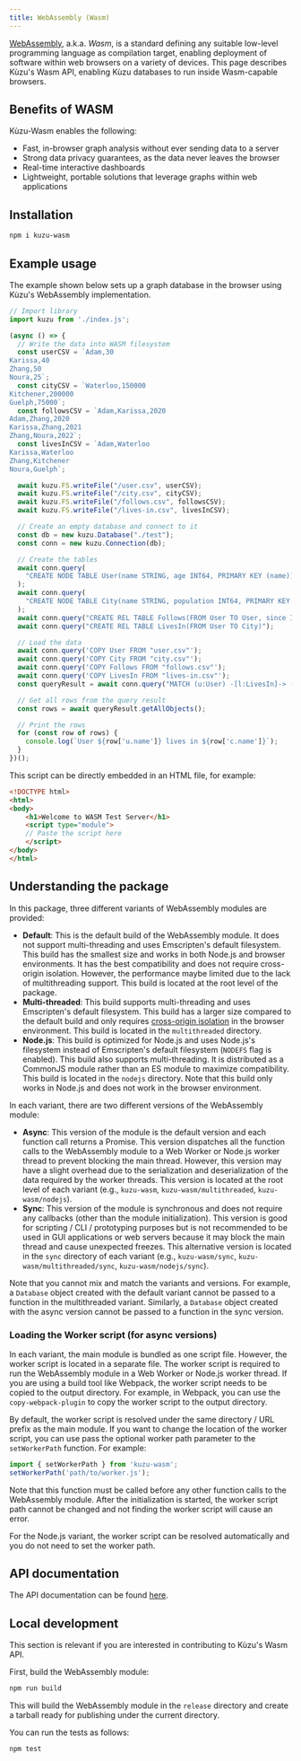 ```yaml
---
title: WebAssembly (Wasm)
---
```


[WebAssembly](https://webassembly.org/), a.k.a. _Wasm_, is a standard defining any suitable low-level
programming language as compilation target, enabling deployment of software within web browsers on a variety
of devices. This page describes Kùzu's Wasm API, enabling Kùzu databases to run inside Wasm-capable
browsers.

## Benefits of WASM

Kùzu-Wasm enables the following:

- Fast, in-browser graph analysis without ever sending data to a server
- Strong data privacy guarantees, as the data never leaves the browser
- Real-time interactive dashboards
- Lightweight, portable solutions that leverage graphs within web applications

## Installation

```bash
npm i kuzu-wasm
```

## Example usage

The example shown below sets up a graph database in the browser using Kùzu's WebAssembly implementation.

```js
// Import library
import kuzu from './index.js';

(async () => {
  // Write the data into WASM filesystem
  const userCSV = `Adam,30
Karissa,40
Zhang,50
Noura,25`;
  const cityCSV = `Waterloo,150000
Kitchener,200000
Guelph,75000`;
  const followsCSV = `Adam,Karissa,2020
Adam,Zhang,2020
Karissa,Zhang,2021
Zhang,Noura,2022`;
  const livesInCSV = `Adam,Waterloo
Karissa,Waterloo
Zhang,Kitchener
Noura,Guelph`;

  await kuzu.FS.writeFile("/user.csv", userCSV);
  await kuzu.FS.writeFile("/city.csv", cityCSV);
  await kuzu.FS.writeFile("/follows.csv", followsCSV);
  await kuzu.FS.writeFile("/lives-in.csv", livesInCSV);

  // Create an empty database and connect to it
  const db = new kuzu.Database("./test");
  const conn = new kuzu.Connection(db);

  // Create the tables
  await conn.query(
    "CREATE NODE TABLE User(name STRING, age INT64, PRIMARY KEY (name))"
  );
  await conn.query(
    "CREATE NODE TABLE City(name STRING, population INT64, PRIMARY KEY (name))"
  );
  await conn.query("CREATE REL TABLE Follows(FROM User TO User, since INT64)");
  await conn.query("CREATE REL TABLE LivesIn(FROM User TO City)");

  // Load the data
  await conn.query('COPY User FROM "user.csv"');
  await conn.query('COPY City FROM "city.csv"');
  await conn.query('COPY Follows FROM "follows.csv"');
  await conn.query('COPY LivesIn FROM "lives-in.csv"');
  const queryResult = await conn.query("MATCH (u:User) -[l:LivesIn]-> (c:City) RETURN u.name, c.name");

  // Get all rows from the query result
  const rows = await queryResult.getAllObjects();

  // Print the rows
  for (const row of rows) {
    console.log(`User ${row['u.name']} lives in ${row['c.name']}`);
  }
})();
```

This script can be directly embedded in an HTML file, for example:

```html
<!DOCTYPE html>
<html>
<body>
    <h1>Welcome to WASM Test Server</h1>
    <script type="module">
    // Paste the script here
    </script>
</body>
</html>
```

## Understanding the package

In this package, three different variants of WebAssembly modules are provided:
- **Default**: This is the default build of the WebAssembly module. It does not support multi-threading and uses Emscripten's default filesystem. This build has the smallest size and works in both Node.js and browser environments. It has the best compatibility and does not require cross-origin isolation. However, the performance maybe limited due to the lack of multithreading support. This build is located at the root level of the package.
- **Multi-threaded**: This build supports multi-threading and uses Emscripten's default filesystem. This build has a larger size compared to the default build and only requires [cross-origin isolation](https://web.dev/articles/cross-origin-isolation-guide) in the browser environment. This build is located in the `multithreaded` directory.
- **Node.js**: This build is optimized for Node.js and uses Node.js's filesystem instead of Emscripten's default filesystem (`NODEFS` flag is enabled). This build also supports multi-threading. It is distributed as a CommonJS module rather than an ES module to maximize compatibility. This build is located in the `nodejs` directory. Note that this build only works in Node.js and does not work in the browser environment.

In each variant, there are two different versions of the WebAssembly module:
- **Async**: This version of the module is the default version and each function call returns a Promise. This version dispatches all the function calls to the WebAssembly module to a Web Worker or Node.js worker thread to prevent blocking the main thread. However, this version may have a slight overhead due to the serialization and deserialization of the data required by the worker threads. This version is located at the root level of each variant (e.g., `kuzu-wasm`, `kuzu-wasm/multithreaded`, `kuzu-wasm/nodejs`).
- **Sync**: This version of the module is synchronous and does not require any callbacks (other than the module initialization). This version is good for scripting / CLI / prototyping purposes but is not recommended to be used in GUI applications or web servers because it may block the main thread and cause unexpected freezes. This alternative version is located in the `sync` directory of each variant (e.g., `kuzu-wasm/sync`, `kuzu-wasm/multithreaded/sync`, `kuzu-wasm/nodejs/sync`).

Note that you cannot mix and match the variants and versions. For example, a `Database` object created with the default variant cannot be passed to a function in the multithreaded variant. Similarly, a `Database` object created with the async version cannot be passed to a function in the sync version.

### Loading the Worker script (for async versions)
In each variant, the main module is bundled as one script file. However, the worker script is located in a separate file. The worker script is required to run the WebAssembly module in a Web Worker or Node.js worker thread. If you are using a build tool like Webpack, the worker script needs to be copied to the output directory. For example, in Webpack, you can use the `copy-webpack-plugin` to copy the worker script to the output directory. 

By default, the worker script is resolved under the same directory / URL prefix as the main module. If you want to change the location of the worker script, you can use pass the optional worker path parameter to the `setWorkerPath` function. For example:
```javascript
import { setWorkerPath } from 'kuzu-wasm';
setWorkerPath('path/to/worker.js');
```

Note that this function must be called before any other function calls to the WebAssembly module. After the initialization is started, the worker script path cannot be changed and not finding the worker script will cause an error.

For the Node.js variant, the worker script can be resolved automatically and you do not need to set the worker path.

## API documentation
The API documentation can be found [here](https://kuzudb.com/api-docs/wasm/).

## Local development

This section is relevant if you are interested in contributing to Kùzu's Wasm API.

First, build the WebAssembly module:

```bash
npm run build
```

This will build the WebAssembly module in the `release` directory and create a tarball ready for publishing under the current directory.

You can run the tests as follows:

```bash
npm test
```
